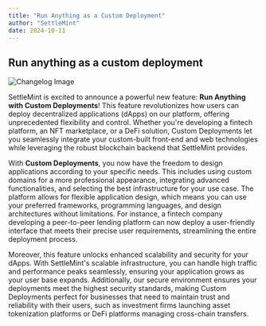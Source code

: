 ```yaml
---
title: "Run Anything as a Custom Deployment"
author: "SettleMint"
date: 2024-10-11
---
```


## Run anything as a custom deployment

![Changelog Image](./assets/run-anything-as-a-custom-deployment.png)

SettleMint is excited to announce a powerful new feature: **Run Anything with
Custom Deployments**! This feature revolutionizes how users can deploy
decentralized applications (dApps) on our platform, offering unprecedented
flexibility and control. Whether you're developing a fintech platform, an NFT
marketplace, or a DeFi solution, Custom Deployments let you seamlessly integrate
your custom-built front-end and web technologies while leveraging the robust
blockchain backend that SettleMint provides.

With **Custom Deployments**, you now have the freedom to design applications
according to your specific needs. This includes using custom domains for a more
professional appearance, integrating advanced functionalities, and selecting the
best infrastructure for your use case. The platform allows for flexible
application design, which means you can use your preferred frameworks,
programming languages, and design architectures without limitations. For
instance, a fintech company developing a peer-to-peer lending platform can now
deploy a user-friendly interface that meets their precise user requirements,
streamlining the entire deployment process.

Moreover, this feature unlocks enhanced scalability and security for your dApps.
With SettleMint's scalable infrastructure, you can handle high traffic and
performance peaks seamlessly, ensuring your application grows as your user base
expands. Additionally, our secure environment ensures your deployments meet the
highest security standards, making Custom Deployments perfect for businesses
that need to maintain trust and reliability with their users, such as investment
firms launching asset tokenization platforms or DeFi platforms managing
cross-chain transfers.
